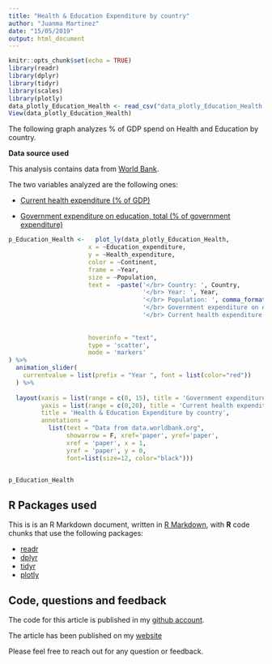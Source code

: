 ```yaml
---
title: "Health & Education Expenditure by country"
author: "Juanma Martinez"
date: "15/05/2019"
output: html_document
---
```


```r
knitr::opts_chunk$set(echo = TRUE)
library(readr)
library(dplyr)
library(tidyr)
library(scales)
library(plotly)
data_plotly_Education_Health <- read_csv("data_plotly_Education_Health.csv")
View(data_plotly_Education_Health)
```



The following graph analyzes % of GDP spend on Health and Education by country.

**Data source used**

This analysis contains data from [World Bank](https://data.worldbank.org/).

The two variables analyzed are the following ones:

- [Current health expenditure (% of GDP)](https://data.worldbank.org/indicator/SH.XPD.CHEX.GD.ZS)

- [Government expenditure on education, total (% of government expenditure)](https://data.worldbank.org/indicator/SE.XPD.TOTL.GD.ZS)

```r
p_Education_Health <-   plot_ly(data_plotly_Education_Health, 
                      x = ~Education_expenditure, 
                      y = ~Health_expenditure, 
                      color = ~Continent, 
                      frame = ~Year, 
                      size = ~Population,
                      text =  ~paste('</br> Country: ', Country,
                                     '</br> Year: ', Year,
                                     '</br> Population: ', comma_format()(Population),
                                     '</br> Government expenditure on education (% of GDP): ', Education_expenditure,
                                     '</br> Current health expenditure (% of GDP): ', Health_expenditure), 
                      
                      
                      hoverinfo = "text",
                      type = 'scatter',
                      mode = 'markers'
) %>%
  animation_slider(
    currentvalue = list(prefix = "Year ", font = list(color="red"))
  ) %>%
  
  layout(xaxis = list(range = c(0, 15), title = 'Government expenditure on education (% of GDP)'),
         yaxis = list(range = c(0,20), title = 'Current health expenditure (% of GDP)'),
         title = 'Health & Education Expenditure by country',
         annotations = 
           list(text = "Data from data.worldbank.org", 
                showarrow = F, xref='paper', yref='paper', 
                xref = 'paper', x = 1,
                yref = 'paper', y = 0,
                font=list(size=12, color="black")))


p_Education_Health
```

## R Packages used

This is is an R Markdown document, written in [R Markdown](http://rmarkdown.rstudio.com), with **R** code chunks that use the following packages: 


- [readr](https://cran.r-project.org/web/packages/readr/index.html)
- [dplyr](https://dplyr.tidyverse.org/)
- [tidyr](https://blog.rstudio.com/2014/07/22/introducing-tidyr/)
- [plotly](https://plot.ly/r/)



## Code, questions and feedback

The code for this article is published in my [github account](https://github.com/JuanmaMN/plotly).  

The article has been published on my [website](https://juanmaintro.netlify.com/2019/05/15/health-education-expenditure-by-country-2000-2016/)


Please feel free to reach out for any question or feedback.
